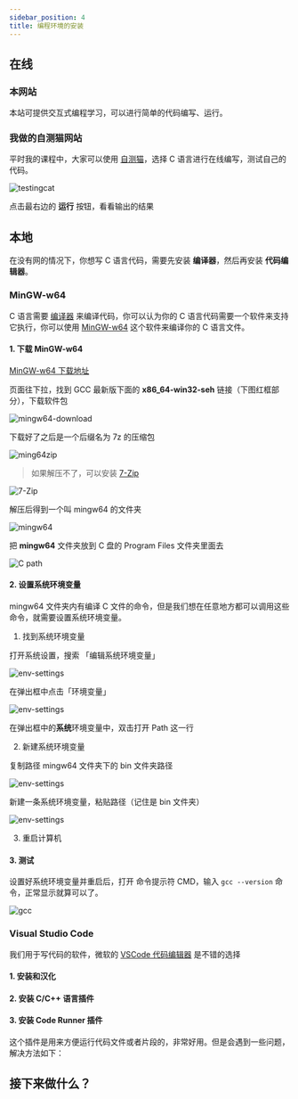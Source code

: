 ```yaml
---
sidebar_position: 4
title: 编程环境的安装
---
```


## 在线

### 本网站

本站可提供交互式编程学习，可以进行简单的代码编写、运行。

### 我做的自测猫网站

平时我的课程中，大家可以使用 [自测猫](https://code.hyyz.izhai.net)，选择 C 语言进行在线编写，测试自己的代码。

![testingcat](./testingcat.png)

点击最右边的 **运行** 按钮，看看输出的结果

<BVideo src="BV1bd4y1Q7LU" />

## 本地

在没有网的情况下，你想写 C 语言代码，需要先安装 **编译器**，然后再安装 **代码编辑器**。

### MinGW-w64

C 语言需要 [编译器](https://baike.baidu.com/item/%E7%BC%96%E8%AF%91%E5%99%A8) 来编译代码，你可以认为你的 C 语言代码需要一个软件来支持它执行，你可以使用 [MinGW-w64](https://www.mingw-w64.org/) 这个软件来编译你的 C 语言文件。

<BVideo src="BV1Ft4y1t7jh" />

#### 1. 下载 MinGW-w64

[MinGW-w64 下载地址](https://sourceforge.net/projects/mingw-w64/files/mingw-w64/mingw-w64-release/)

页面往下拉，找到 GCC 最新版下面的 **x86_64-win32-seh** 链接（下图红框部分），下载软件包

![mingw64-download](./mingw64-download.png)

下载好了之后是一个后缀名为 7z 的压缩包

![ming64zip](./mingw64-7z.png)

> 如果解压不了，可以安装 [7-Zip](https://www.7-zip.org/)

![7-Zip](./7-zip.jpeg)

解压后得到一个叫 mingw64 的文件夹

![mingw64](./mingw64.png)

把 **mingw64** 文件夹放到 C 盘的 Program Files 文件夹里面去

![C path](./path.png)

#### 2. 设置系统环境变量

mingw64 文件夹内有编译 C 文件的命令，但是我们想在任意地方都可以调用这些命令，就需要设置系统环境变量。

1. 找到系统环境变量

打开系统设置，搜索 「编辑系统环境变量」

![env-settings](./env-settings1.png)

在弹出框中点击「环境变量」

![env-settings](./env-settings2.png)

在弹出框中的**系统**环境变量中，双击打开 Path 这一行

2. 新建系统环境变量

复制路径 mingw64 文件夹下的 bin 文件夹路径

![env-settings](./env-settings5.png)

新建一条系统环境变量，粘贴路径（记住是 bin 文件夹）

![env-settings](./env-settings4.png)

3. 重启计算机

#### 3. 测试

设置好系统环境变量并重启后，打开 命令提示符 CMD，输入 `gcc --version` 命令，正常显示就算可以了。

![gcc](./gcc.png)

### Visual Studio Code

我们用于写代码的软件，微软的 [VSCode 代码编辑器](https://code.visualstudio.com) 是不错的选择

<BVideo src="BV19Y4y177Ho" />

#### 1. 安装和汉化

#### 2. 安装 C/C++ 语言插件

#### 3. 安装 Code Runner 插件

这个插件是用来方便运行代码文件或者片段的，非常好用。但是会遇到一些问题，解决方法如下：

<BVideo src="BV1ga411D7Dn" />

## 接下来做什么？
